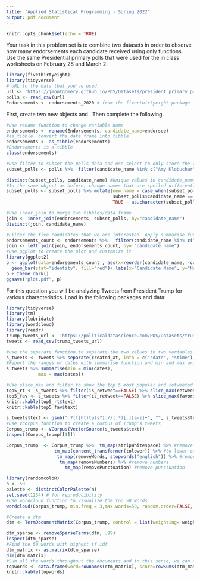 ---
title: "Applied Statistical Programming - Spring 2022"
output: pdf_document
---

```{r setup, include=FALSE}
knitr::opts_chunk$set(echo = TRUE)
```

\begin{center}
{\Large{\textbf{Problem Set 3}}} \\
\vspace{4 bp}
Due Wednesday, March 16, 10:00 AM (Before Class) \\
\end{center}

\section*{Instructions}
\begin{enumerate}
  \item The following questions should each be answered within an Rmarkdown file. Be sure to provide many comments in your code blocks to facilitate grading. Undocumented code will not be graded.
  \item Work on git. Continue to work in the repository you forked from \url{https://github.com/johnsontr/AppliedStatisticalProgramming2022} and add your code for Problem Set 4. Commit and push frequently. Use meaningful commit messages because these will affect your grade.
  \item You may work in teams, but each student should develop their own Rmarkdown file. To be clear, there should be no copy and paste. Each keystroke in the assignment should be your own.
  \item For students new to programming, this may take a while. Get started.
\end{enumerate}

\section*{\texttt{tidyverse}}

Your task in this problem set is to combine two datasets in order to observe how many endorsements each candidate received using only \texttt{dplyr} functions. Use the same Presidential primary polls that were used for the in class worksheets on February 28 and March 2.

```{r load-packages,include=FALSE}
library(fivethirtyeight)
library(tidyverse)
# URL to the data that you've used.
url <- 'https://jmontgomery.github.io/PDS/Datasets/president_primary_polls_feb2020.csv'
polls <- read_csv(url)
Endorsements <- endorsements_2020 # from the fiverthirtyeight package
```

First, create two new objects \texttt{polls} and \texttt{Endorsements}. Then complete the following.
\begin{itemize}
  \item Change the \texttt{Endorsements} variable name endorsee to \texttt{candidate\_name}.
  \item Change the \texttt{Endorsements} dataframe into a \texttt{tibble} object.
  \item Filter the \texttt{poll} variable to only include the following 6 candidates: Amy Klobuchar, Bernard Sanders,Elizabeth Warren, Joseph R. Biden Jr., Michael Bloomberg, Pete Buttigieg \textbf{and} subset the dataset to the following five variables: \texttt{candidate\_name, sample\_size, start\_date, party, pct}
  \item Compare the candidate names in the two datasets and find instances where the a candidates name is spelled differently i.e. Bernard vs. Bernie. Using only \texttt{dplyr} functions, make these the same across datasets. 
  \item Now combine the two datasets by candidate name using \texttt{dplyr} (there will only be five candidates after joining).
  \item Create a variable which indicates the number of endorsements for each of the five candidates using \texttt{dplyr}.
  \item Plot the number of endorsement each of the 5 candidates have using \texttt{ggplot()}. Save your plot as an object \texttt{p}.
  \item Rerun the previous line as follows: \texttt{p + theme\_dark()}. Notice how you can still customize your plot without rerunning the plot with new options.
  \item Now, using the knowledge from the last step change the label of the X and Y axes to be more informative, add a title. Save the plot in your forked repository.
\end{itemize}

```{r }
#Use rename function to change variable name 
endorsements <- rename(Endorsements, candidate_name=endorsee) 
#as_tibble  convert the data frame into tibble
endorsements <- as_tibble(endorsements)
#Endorsements is a tibble
class(endorsements)

#Use filter to subset the polls data and use select to only store the variables we are interested
subset_polls <- polls %>%  filter(candidate_name %in% c("Amy Klobuchar", "Bernard Sanders", "Elizabeth Warren", "Joseph R. Biden Jr.", "Michael Bloomberg", "Pete Buttigieg")) %>% select(candidate_name, sample_size, start_date, party, pct) 

distinct(subset_polls, candidate_name) #Unique values in candidate_name
#In the same object as before, change names that are spelled differently in endorsements
subset_polls <- subset_polls %>% mutate(new_name = case_when(subset_polls$candidate_name == "Bernard Sanders" ~ "Bernie Sanders",
                                        subset_polls$candidate_name == "Joseph R. Biden Jr." ~ "Joe Biden",
                                        TRUE ~ as.character(subset_polls$candidate_name))) %>% rename(old_name=candidate_name, candidate_name=new_name)

#Use inner_join to merge two tibbles/data frame
join <- inner_join(endorsements, subset_polls, by="candidate_name")
distinct(join, candidate_name)

#Filter the five candidates that we are interested. Apply summarise function to collapse and count the number of endorsements
endorsements_count <- endorsements %>%   filter(candidate_name %in% c("Amy Klobuchar", "Bernie Sanders", "Elizabeth Warren", "Joe Biden", "Pete Buttigieg")) %>% group_by(candidate_name) %>%  summarise(count=n())
join <- left_join(join, endorsements_count, by= "candidate_name")
#Use ggplot to create the plot and customize it 
library(ggplot2)
p <- ggplot(data=endorsements_count , aes(x=reorder(candidate_name, -count), y=count)) +
  geom_bar(stat="identity", fill="red")+ labs(x="Candidate Name", y="Number of Endorsements")
p + theme_dark()
ggsave("plot.pdf", p)
```


\section*{Text-as-Data with \texttt{tidyverse}}

For this question you will be analyzing Tweets from President Trump for various characteristics. Load in the following packages and data:

```{r}
library(tidyverse)
library(tm) 
library(lubridate)
library(wordcloud)
library(readr)
trump_tweets_url <- 'https://politicaldatascience.com/PDS/Datasets/trump_tweets.csv'
tweets <- read_csv(trump_tweets_url)
```

\begin{itemize}
  \item First separate the \texttt{created\_at} variable into two new variables where the date and the time are in separate columns. After you do that, then report the range of dates that is in this dataset.
  \item Using \texttt{dplyr} subset the data to only include original tweets (remove retweents) and show the text of the President's \textbf{top 5} most popular and most retweeted tweets. (Hint: The \texttt{match} function can help you find the index once you identify the largest values.) 
  \item Create a \textit{corpus} of the tweet content and put this into the object \texttt{Corpus} using the \texttt{tm} (text mining) package. (Hint: Do the assigned readings.)
  \item Remove extraneous whitespace, remove numbers and punctuation, convert everything to lower case and remove 'stop words' that have little substantive meaning (the, a, it).
  \item Now create a \texttt{wordcloud} to visualize the top 50 words the President uses in his tweets. Use only words that occur at least three times. Display the plot with words in random order and use 50 random colors. Save the plot into your forked repository.\item
  Create a \textit{document term matrix} called \texttt{DTM} that includes the argument \texttt{ control = list(weighting = weightTfIdf)}
  \item Finally, report the 50 words with the the highest tf.idf scores using a lower frequency bound of .8.
\end{itemize}

```{r tidy=TRUE}
#Use the separate function to separate the two values in two variables. Then use the as.Date function to indicate is a date
s_tweets <- tweets %>% separate(created_at, into = c("sdate", "stime"), sep = " ") %>% mutate(dates = as.Date(sdate, "%m/%d/%Y"))
#Report the ranges of dates with summarise function and min and max arguments
s_tweets %>% summarise(min = min(dates),
            max = max(dates)) 

#Use slice_max and filter to show the top 5 most popular and retweeted tweets. 
top5_rt <- s_tweets %>% filter(is_retweet==FALSE) %>% slice_max(retweet_count, n = 5)
top5_fav <- s_tweets %>% filter(is_retweet==FALSE) %>% slice_max(favorite_count, n = 5)
knitr::kable(top5_rt$text)
knitr::kable(top5_fav$text)

s_tweets$text <- gsub(" ?(f|ht)tp(s?)://(.*)[.][a-z]+", "", s_tweets$text) #Remove URLS from the begining
#Use Vcorpus function to create a corpus of Trump's tweets
Corpus_trump <- VCorpus(VectorSource(s_tweets$text))
inspect(Corpus_trump[[1]])

Corpus_trump  <- Corpus_trump %>%  tm_map(stripWhitespace) %>% #remove whitespace
                  tm_map(content_transformer(tolower)) %>% #to lower case all letters
                   tm_map(removeWords, stopwords("english")) %>% #remove stop words
                    tm_map(removeNumbers) %>% #remove numbers
                      tm_map(removePunctuation) #remove punctuation

library(randomcoloR)
n <- 50
palette <- distinctColorPalette(n)
set.seed(1234) # for reproducibility 
#Use wordcloud function to visualize the top 50 words
wordcloud(Corpus_trump, min.freq = 3,max.words=50, random.order=FALSE, rot.per=0.35,colors=palette)

```
```{r}
#Create a dtm 
dtm <- TermDocumentMatrix(Corpus_trump, control = list(weighting= weightTfIdf))
```


```{r}
dtm_sparse <- removeSparseTerms(dtm, .99)
inspect(dtm_sparse)
#Find the 50 words with highest tf.idf
dtm_matrix <- as.matrix(dtm_sparse)
dim(dtm_matrix)
#Sum all the words throughout the documents and in this sense, we can calculate the 50 top words
topwords <- data.frame(word=rownames(dtm_matrix), score=rowSums(dtm_matrix)) %>% slice_max(score, n =50) #Top 50 words
knitr::kable(topwords)
```

